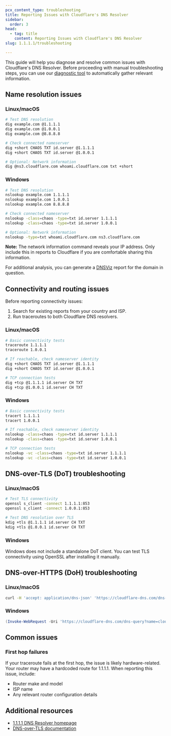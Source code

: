 ```yaml
---
pcx_content_type: troubleshooting
title: Reporting Issues with Cloudflare's DNS Resolver
sidebar:
  order: 3
head:
  - tag: title
    content: Reporting Issues with Cloudflare's DNS Resolver
slug: 1.1.1.1/troubleshooting

---
```



This guide will help you diagnose and resolve common issues with Cloudflare's DNS Resolver. Before proceeding with manual troubleshooting steps, you can use our [diagnostic tool](https://one.one.one.one/help/) to automatically gather relevant information.

## Name resolution issues

### Linux/macOS

```sh
# Test DNS resolution
dig example.com @1.1.1.1
dig example.com @1.0.0.1
dig example.com @8.8.8.8

# Check connected nameserver
dig +short CHAOS TXT id.server @1.1.1.1
dig +short CHAOS TXT id.server @1.0.0.1

# Optional: Network information
dig @ns3.cloudflare.com whoami.cloudflare.com txt +short
```

### Windows

```sh
# Test DNS resolution
nslookup example.com 1.1.1.1
nslookup example.com 1.0.0.1
nslookup example.com 8.8.8.8

# Check connected nameserver
nslookup -class=chaos -type=txt id.server 1.1.1.1
nslookup -class=chaos -type=txt id.server 1.0.0.1

# Optional: Network information
nslookup -type=txt whoami.cloudflare.com ns3.cloudflare.com
```

**Note:** The network information command reveals your IP address. Only include this in reports to Cloudflare if you are comfortable sharing this information.

For additional analysis, you can generate a [DNSViz](http://dnsviz.net/) report for the domain in question.

## Connectivity and routing issues

Before reporting connectivity issues:

1. Search for existing reports from your country and ISP.
2. Run traceroutes to both Cloudflare DNS resolvers.

### Linux/macOS

```sh
# Basic connectivity tests
traceroute 1.1.1.1
traceroute 1.0.0.1

# If reachable, check nameserver identity
dig +short CHAOS TXT id.server @1.1.1.1
dig +short CHAOS TXT id.server @1.0.0.1

# TCP connection tests
dig +tcp @1.1.1.1 id.server CH TXT
dig +tcp @1.0.0.1 id.server CH TXT
```

### Windows

```sh
# Basic connectivity tests
tracert 1.1.1.1
tracert 1.0.0.1

# If reachable, check nameserver identity
nslookup -class=chaos -type=txt id.server 1.1.1.1
nslookup -class=chaos -type=txt id.server 1.0.0.1

# TCP connection tests
nslookup -vc -class=chaos -type=txt id.server 1.1.1.1
nslookup -vc -class=chaos -type=txt id.server 1.0.0.1
```

## DNS-over-TLS (DoT) troubleshooting

### Linux/macOS

```sh
# Test TLS connectivity
openssl s_client -connect 1.1.1.1:853
openssl s_client -connect 1.0.0.1:853

# Test DNS resolution over TLS
kdig +tls @1.1.1.1 id.server CH TXT
kdig +tls @1.0.0.1 id.server CH TXT
```

### Windows

Windows does not include a standalone DoT client. You can test TLS connectivity using OpenSSL after installing it manually.

## DNS-over-HTTPS (DoH) troubleshooting

### Linux/macOS

```sh
curl -H 'accept: application/dns-json' 'https://cloudflare-dns.com/dns-query?name=cloudflare.com&type=AAAA'
```

### Windows

```powershell
(Invoke-WebRequest -Uri 'https://cloudflare-dns.com/dns-query?name=cloudflare.com&type=AAAA').RawContent
```

## Common issues

### First hop failures

If your traceroute fails at the first hop, the issue is likely hardware-related. Your router may have a hardcoded route for 1.1.1.1. When reporting this issue, include:

- Router make and model
- ISP name
- Any relevant router configuration details

## Additional resources

- [1.1.1.1 DNS Resolver homepage](https://1.1.1.1)
- [DNS-over-TLS documentation](/1.1.1.1/dns-over-tls)
